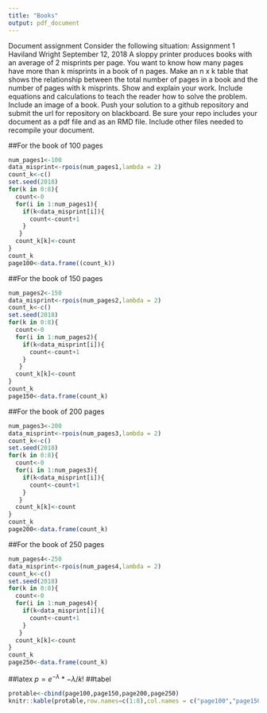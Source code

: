 ```yaml
---
title: "Books"
output: pdf_document
---
```


Document assignment
Consider the following situation:
Assignment 1
Haviland Wright September 12, 2018
A sloppy printer produces books with an average of 2 misprints per page. You want to know how many pages have more than k misprints in a book of n pages. Make an n x k table that shows the relationship between the total number of pages in a book and the number of pages with k misprints.
Show and explain your work. Include equations and calculations to teach the reader how to solve the problem. Include an image of a book.
Push your solution to a github repository and submit the url for repository on blackboard. Be sure your repo includes your document as a pdf file and as an RMD file. Include other files needed to recompile your document.

##For the book of 100 pages

```r
num_pages1<-100
data_misprint<-rpois(num_pages1,lambda = 2)
count_k<-c()
set.seed(2018)
for(k in 0:8){
  count<-0
  for(i in 1:num_pages1){
    if(k<data_misprint[i]){
      count<-count+1
    }
   }
  count_k[k]<-count
}
count_k
page100<-data.frame((count_k))

```
##For the book of 150 pages
```r
num_pages2<-150
data_misprint<-rpois(num_pages2,lambda = 2)
count_k<-c()
set.seed(2018)
for(k in 0:8){
  count<-0
  for(i in 1:num_pages2){
    if(k<data_misprint[i]){
      count<-count+1
    }
   }
  count_k[k]<-count
}
count_k
page150<-data.frame(count_k)
```
##For the book of 200 pages
```r
num_pages3<-200
data_misprint<-rpois(num_pages3,lambda = 2)
count_k<-c()
set.seed(2018)
for(k in 0:8){
  count<-0
  for(i in 1:num_pages3){
    if(k<data_misprint[i]){
      count<-count+1
    }
   }
  count_k[k]<-count
}
count_k
page200<-data.frame(count_k)
```
##For the book of 250 pages
```r
num_pages4<-250
data_misprint<-rpois(num_pages4,lambda = 2)
count_k<-c()
set.seed(2018)
for(k in 0:8){
  count<-0
  for(i in 1:num_pages4){
    if(k<data_misprint[i]){
      count<-count+1
    }
   }
  count_k[k]<-count
}
count_k
page250<-data.frame(count_k)
```
##latex
$p=e^{-\lambda}*{-\lambda}/{k!}$
##tabel

```r
protable<-cbind(page100,page150,page200,page250)
knitr::kable(protable,row.names=c(1:8),col.names = c("page100","page150","page200","page250"))
```
